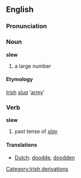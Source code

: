 ==English==
=== Pronunciation ===
{{IPA|[slu&#720;]}}

===Noun===
'''slew'''
# a large number
====Etymology====
[[Irish]] ''[[slua]]'' '[[army]]'

=== Verb ===
'''slew'''
# past tense of ''[[slay]]''

==== Translations ====
*[[Dutch]]: [[doodde]], [[doodden]]

[[Category:Irish derivations]]